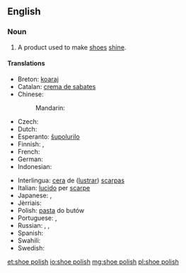==English==

===Noun===
{{en-noun|head=[[shoe]] [[polish]]|es}}

# A product used to make [[shoe]]s [[shine]].

====Translations====
{{trans-top|product used to make shoes shine}}
* Breton: [[koaraj]] {{g|m}}
* Catalan: [[crema de sabates]] {{g|f}}
* Chinese:
*: Mandarin: {{t|cmn|鞋油|tr=xiéyóu|sc=Hani}}
* Czech: {{t-|cs|krém na boty|m}}
* Dutch: {{t-|nl|schoensmeer|n}}
* Esperanto: [[ŝupolurilo]]
* Finnish: {{t-|fi|kengänkiillote}}, {{t-|fi|kengänkiilloke}}
* French: {{t+|fr|cirage|m}}
* German: {{t-|de|Schuhcreme|f}}
* Indonesian: {{t+|id|semir sepatu}}
{{trans-mid}}
* Interlingua: [[cera]] de ([[lustrar]]) [[scarpa]]s
* Italian: [[lucido]] per [[scarpe]]
* Japanese: {{t-|ja|靴墨|tr=くつずみ, kutsuzumi|sc=Jpan}}, {{t-|ja|靴クリーム|tr=kutsu kurīmu|sc=Jpan}}
* Jèrriais: {{tø|roa-jer|bliatchîn|m}}
* Polish: [[pasta#Polish|pasta]] do butów {{g|f}}
* Portuguese: {{t+|pt|graxa|f}}, {{t-|pt|graxa de sapato|f}}
* Russian: {{t-|ru|крем для обуви|m|tr=krem dlja óbuvi}}, {{qualifier|blacking}} {{t+|ru|вакса|f|tr=váksa}}, {{qualifier|blacking}} {{t+|ru|гуталин|m|tr=gutalín|sc=Cyrl}}
* Spanish: {{t+|es|betún|m}}
* Swahili: {{t-|sw|dawa ya viatu}}
* Swedish: {{t-|sv|skokräm|c}}
{{trans-bottom}}

[[et:shoe polish]]
[[io:shoe polish]]
[[mg:shoe polish]]
[[pl:shoe polish]]